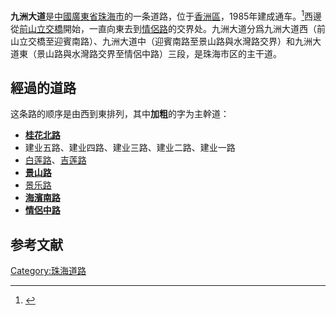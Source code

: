 {{他用
|subject=珠海的九洲大道
|other=其他城市的同名道路
|九洲大道
|disambig=無
}}
{{Infobox China Road
|路牌类型=Zhuhai (Blue)
|中文道路名称=九洲大道
|道路方向=东西
|道路名称拼音=JIUZHOU DADAO
|图片=Jiuzhou Dadao E.jpg
|图片说明=九洲大道东
|道路属性=主幹道
|道路总长度=19
|车速限制=70
|行车线数量=雙向8[[車道|車道]]
|所在地区={{CHN}}[[廣東省|廣東省]][[珠海市|珠海市]][[香洲區|香洲區]]
|起点=[[前山立交|前山立交]]
|终点=[[情侶路_(珠海)|情侶中路]]交界
|路段主要建筑=银石雅园<br>[[白莲洞公园|白莲洞公园]]<br>中电大厦<br>钰海环球金融中心<br>珠海市国家税务局<br>[[南山工业区|南山工业区]]<br>[[交通银行|交通银行珠海分行]]<br>[[珠海人民广播电台|珠海电台]]
}}

'''九洲大道'''是[[中華人民共和國|中國]][[廣東省|廣東省]][[珠海市|珠海市]]的一条道路，位于[[香洲區|香洲區]]，1985年建成通车。<ref>{{cite book|title=广东省珠海市地名志|page=32|publisher=广东科技出版社出版|author=陈锐明|date=1989年1月}}</ref>西邊從[[前山立交|前山立交橋]]開始，一直向東去到[[情侶路_(珠海)|情侶路]]的交界处。九洲大道分爲九洲大道西（前山立交橋至迎賓南路）、九洲大道中（迎賓南路至景山路與水灣路交界）和九洲大道東（景山路與水灣路交界至情侶中路）三段，是珠海市区的主干道。

== 經過的道路 ==
这条路的顺序是由西到東排列，其中'''加粗'''的字为主幹道：
* '''[[桂花路_(珠海)|桂花北路]]'''
* 建业五路、建业四路、建业三路、建业二路、建业一路
* [[白莲路|白莲路]]、[[吉莲路|吉莲路]]
* '''[[景山路|景山路]]'''
* [[景乐路|景乐路]]
* '''[[海濱路_(珠海)|海濱南路]]'''
* '''[[情侶路_(珠海)|情侶中路]]'''

==参考文献==
{{reflist}}

{{珠海主要道路}}
[[Category:珠海道路|Category:珠海道路]]
{{道路小作品}}